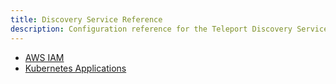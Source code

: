 ```yaml
---
title: Discovery Service Reference
description: Configuration reference for the Teleport Discovery Service.
---
```


- [AWS IAM](./reference/aws-iam.mdx)
- [Kubernetes Applications](./reference/kubernetes-applications.mdx)
